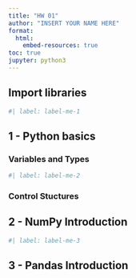 ```yaml
---
title: "HW 01"
author: "INSERT YOUR NAME HERE"
format:
  html:
    embed-resources: true
toc: true
jupyter: python3
---
```


## Import libraries

```python
#| label: label-me-1
```

## 1 - Python basics

### Variables and Types

```python
#| label: label-me-2

```

### Control Stuctures

## 2 - NumPy Introduction

```python
#| label: label-me-3

```

## 3 - Pandas Introduction

